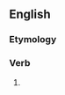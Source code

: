 ==English==

===Etymology===
{{suffix|en|betide|eth}}

===Verb===
{{head|en|verb form}}

# {{en-archaic third-person singular of|betide}}